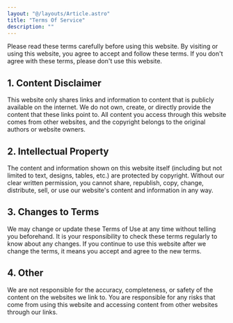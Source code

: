 ```yaml
---
layout: "@/layouts/Article.astro"
title: "Terms Of Service"
description: ""
---
```


<PageHeadline title={frontmatter.title} />


Please read these terms carefully before using this website. By visiting or using this website, you agree to accept and follow these terms. If you don't agree with these terms, please don't use this website.

## 1. Content Disclaimer

This website only shares links and information to content that is publicly available on the internet. We do not own, create, or directly provide the content that these links point to. All content you access through this website comes from other websites, and the copyright belongs to the original authors or website owners.

## 2. Intellectual Property

The content and information shown on this website itself (including but not limited to text, designs, tables, etc.) are protected by copyright. Without our clear written permission, you cannot share, republish, copy, change, distribute, sell, or use our website's content and information in any way.

## 3. Changes to Terms

We may change or update these Terms of Use at any time without telling you beforehand. It is your responsibility to check these terms regularly to know about any changes. If you continue to use this website after we change the terms, it means you accept and agree to the new terms.

## 4. Other

We are not responsible for the accuracy, completeness, or safety of the content on the websites we link to.
You are responsible for any risks that come from using this website and accessing content from other websites through our links.